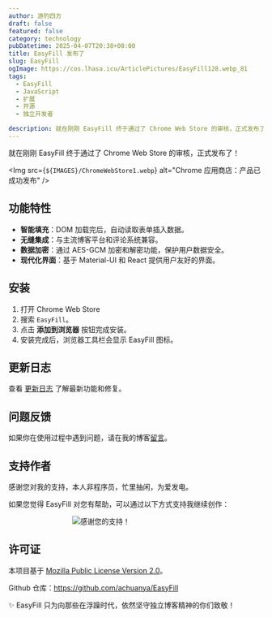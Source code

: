 ```yaml
---
author: 游钓四方
draft: false
featured: false
category: technology
pubDatetime: 2025-04-07T20:38+08:00
title: EasyFill 发布了
slug: EasyFill
ogImage: https://cos.lhasa.icu/ArticlePictures/EasyFill128.webp_81
tags:
  - EasyFill
  - JavaScript
  - 扩展
  - 开源
  - 独立开发者

description: 就在刚刚 EasyFill 终于通过了 Chrome Web Store 的审核，正式发布了！
---
```



就在刚刚 EasyFill 终于通过了 Chrome Web Store 的审核，正式发布了！

<Img
  src={`${IMAGES}/ChromeWebStore1.webp`}
  alt="Chrome 应用商店：产品已成功发布"
/>

## 功能特性

- **智能填充**：DOM 加载完后，自动读取表单插入数据。
- **无缝集成**：与主流博客平台和评论系统兼容。
- **数据加密**：通过 AES-GCM 加密和解密功能，保护用户数据安全。
- **现代化界面**：基于 Material-UI 和 React 提供用户友好的界面。

## 安装

1. 打开 Chrome Web Store
2. 搜索 `EasyFill`。
3. 点击 **添加到浏览器** 按钮完成安装。
4. 安装完成后，浏览器工具栏会显示 EasyFill 图标。

## 更新日志

查看 [更新日志](https://github.com/achuanya/EasyFill/blob/main/public/markdowns/UpdateLog.md) 了解最新功能和修复。

## 问题反馈

如果你在使用过程中遇到问题，请在我的博客[留言](https://lhasa.icu/guestbook.html)。

## 支持作者

感谢您对我的支持，本人非程序员，忙里抽闲，为爱发电。

如果您觉得 EasyFill 对您有帮助，可以通过以下方式支持我继续创作：

<Img
  src="https://cos.lhasa.icu/StylePictures/Appreciation-code.webp"
  alt="感谢您的支持！"
  style="max-width:50%; display: block; margin: 0 auto;"
/>

## 许可证

本项目基于 [Mozilla Public License Version 2.0](https://github.com/achuanya/EasyFill/blob/main/LICENSE)。

Github 仓库：https://github.com/achuanya/EasyFill

✨ EasyFill 只为向那些在浮躁时代，依然坚守独立博客精神的你们致敬！
